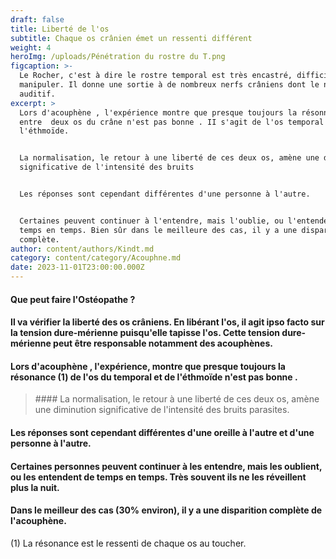 ```yaml
---
draft: false
title: Liberté de l'os
subtitle: Chaque os crânien émet un ressenti différent
weight: 4
heroImg: /uploads/Pénétration du rostre du T.png
figcaption: >-
  Le Rocher, c'est à dire le rostre temporal est très encastré, difficile à
  manipuler. Il donne une sortie à de nombreux nerfs crâniens dont le nerf
  auditif.
excerpt: >
  Lors d'acouphène , l'expérience montre que presque toujours la résonnance (1) 
  entre  deux os du crâne n'est pas bonne . II s'agit de l'os temporal et de
  l'éthmoïde.


  La normalisation, le retour à une liberté de ces deux os, amène une diminution
  significative de l'intensité des bruits


  Les réponses sont cependant différentes d'une personne à l'autre.


  Certaines peuvent continuer à l'entendre, mais l'oublie, ou l'entendent de
  temps en temps. Bien sûr dans le meilleure des cas, il y a une disparition
  complète.
author: content/authors/Kindt.md
category: content/category/Acouphne.md
date: 2023-11-01T23:00:00.000Z
---
```


<Space height={26} />

#### Que peut faire l'Ostéopathe ?

<Space height={20} />

#### Il va vérifier la liberté des os crâniens. En libérant l'os, il agit ipso facto sur la tension dure-mérienne puisqu'elle  tapisse l'os. Cette tension dure-mérienne peut être responsable notamment des acouphènes.

<Space height={12} />

#### Lors d'acouphène , l'expérience,  montre que presque toujours la résonance (1)  de l'os du temporal et de l'éthmoïde n'est pas bonne .

<Space height={40} />

<BlockQuote>
  #### La normalisation, le retour à une liberté de ces deux os, amène une diminution significative de l'intensité des bruits parasites.
</BlockQuote>

####

<Space height={32} />

#### &#x20;Les réponses sont cependant différentes d'une oreille à l'autre et d'une personne à l'autre.

#### Certaines personnes peuvent continuer à les entendre, mais les oublient, ou les entendent de temps en temps. Très souvent ils ne les réveillent plus la nuit.

#### Dans le meilleur des cas (30% environ), il y a une disparition complète de l'acouphène.

(1) La résonance est le ressenti de chaque os au toucher.
